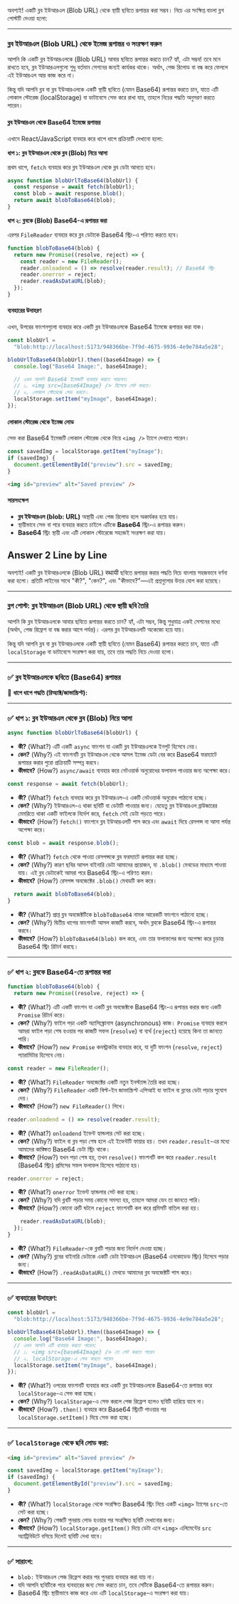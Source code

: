অবশ্যই! একটি ব্লব ইউআরএল (Blob URL) থেকে স্থায়ী ছবিতে রূপান্তর করা সম্ভব। নিচে এর সংক্ষিপ্ত বাংলা ব্লগ পোস্টটি দেওয়া হলো:

---

### ব্লব ইউআরএল (Blob URL) থেকে ইমেজ রূপান্তর ও সংরক্ষণ করুন

আপনি কি একটি ব্লব ইউআরএলকে (Blob URL) আবার ছবিতে রূপান্তর করতে চান? হ্যাঁ, এটা সম্ভব! তবে মনে রাখতে হবে, ব্লব ইউআরএলগুলো শুধু বর্তমান সেশনের জন্যই কার্যকর থাকে। অর্থাৎ, পেজ রিলোড বা বন্ধ করে ফেললে এই ইউআরএল আর কাজ করে না।

কিন্তু যদি আপনি ব্লব বা ব্লব ইউআরএলকে একটি স্থায়ী ছবিতে (যেমন Base64) রূপান্তর করতে চান, যাতে এটি লোকাল স্টোরেজ (localStorage) বা ডাটাবেসে সেভ করে রাখা যায়, তাহলে নিচের পদ্ধতি অনুসরণ করতে পারেন।

#### **ব্লব ইউআরএল থেকে Base64 ইমেজে রূপান্তর**

এখানে React/JavaScript ব্যবহার করে ধাপে ধাপে প্রক্রিয়াটি দেখানো হলো:

**ধাপ ১: ব্লব ইউআরএল থেকে ব্লব (Blob) নিয়ে আসা**

প্রথম ধাপে, `fetch` ব্যবহার করে ব্লব ইউআরএল থেকে ব্লব ডেটা আনতে হবে।

```javascript
async function blobUrlToBase64(blobUrl) {
  const response = await fetch(blobUrl);
  const blob = await response.blob();
  return await blobToBase64(blob);
}
```

**ধাপ ২: ব্লবকে (Blob) Base64-এ রূপান্তর করা**

এরপর `FileReader` ব্যবহার করে ব্লব ডেটাকে Base64 স্ট্রিং-এ পরিণত করতে হবে।

```javascript
function blobToBase64(blob) {
  return new Promise((resolve, reject) => {
    const reader = new FileReader();
    reader.onloadend = () => resolve(reader.result); // Base64 স্ট্রিং
    reader.onerror = reject;
    reader.readAsDataURL(blob);
  });
}
```

#### **ব্যবহারের উদাহরণ**

এখন, উপরের ফাংশনগুলো ব্যবহার করে একটি ব্লব ইউআরএলকে Base64 ইমেজে রূপান্তর করা যাক।

```javascript
const blobUrl =
  "blob:http://localhost:5173/948366be-7f9d-4675-9936-4e9e784a5e28";

blobUrlToBase64(blobUrl).then((base64Image) => {
  console.log("Base64 Image:", base64Image);

  // এখন আপনি Base64 ইমেজটি ব্যবহার করতে পারবেন:
  // ১. <img src={base64Image} /> হিসেবে সেট করতে।
  // ২. লোকাল স্টোরেজে সেভ করতে।
  localStorage.setItem("myImage", base64Image);
});
```

#### **লোকাল স্টোরেজ থেকে ইমেজ লোড**

সেভ করা Base64 ইমেজটি লোকাল স্টোরেজ থেকে নিয়ে `<img />` ট্যাগে দেখাতে পারেন।

```javascript
const savedImg = localStorage.getItem("myImage");
if (savedImg) {
  document.getElementById("preview").src = savedImg;
}
```

```html
<img id="preview" alt="Saved preview" />
```

#### **সারসংক্ষেপ**

- **ব্লব ইউআরএল (blob: URL)** অস্থায়ী এবং পেজ রিলোড হলে অকার্যকর হয়ে যায়।
- স্থায়ীভাবে সেভ বা পরে ব্যবহার করতে চাইলে এটিকে **Base64** স্ট্রিং-এ রূপান্তর করুন।
- **Base64** স্ট্রিং স্থায়ী এবং এটি লোকাল স্টোরেজে সহজেই সংরক্ষণ করা যায়।

## Answer 2 Line by Line

অবশ্যই! একটি ব্লব ইউআরএলকে (Blob URL) स्थायी ছবিতে রূপান্তর করার পদ্ধতি নিচে বাংলায় সহজভাবে বর্ণনা করা হলো। প্রতিটি লাইনের সাথে "কী?", "কেন?", এবং "কীভাবে?"—এই প্রশ্নগুলোর উত্তর যোগ করা হয়েছে।

---

### **ব্লগ পোস্ট: ব্লব ইউআরএল (Blob URL) থেকে স্থায়ী ছবি তৈরি**

আপনি কি ব্লব ইউআরএলকে আবার ছবিতে রূপান্তর করতে চান? হ্যাঁ, এটা সম্ভব, কিন্তু শুধুমাত্র একই সেশনের মধ্যে (অর্থাৎ, পেজ রিফ্রেশ বা বন্ধ করার আগে পর্যন্ত)। এরপর ব্লব ইউআরএলটি অকেজো হয়ে যায়।

কিন্তু যদি আপনি ব্লব বা ব্লব ইউআরএলকে একটি স্থায়ী ছবিতে (যেমন Base64) রূপান্তর করতে চান, যাতে এটি `localStorage` বা ডাটাবেসে সংরক্ষণ করা যায়, তবে তার পদ্ধতি নিচে দেওয়া হলো।

---

### ✅ **ব্লব ইউআরএলকে ছবিতে (Base64) রূপান্তর**

🧠 **ধাপে ধাপে পদ্ধতি (রিঅ্যাক্ট/জাভাস্ক্রিপ্ট):**

---

### ✅ **ধাপ ১: ব্লব ইউআরএল থেকে ব্লব (Blob) নিয়ে আসা**

```javascript
async function blobUrlToBase64(blobUrl) {
```

- **কী?** (What?) এটি একটি `async` ফাংশন যা একটি ব্লব ইউআরএলকে ইনপুট হিসেবে নেয়।
- **কেন?** (Why?) এই ফাংশনটি ব্লব ইউআরএল থেকে আসল ইমেজ ডেটা বের করে Base64 ফরম্যাটে রূপান্তর করার পুরো প্রক্রিয়াটি সম্পন্ন করবে।
- **কীভাবে?** (How?) `async/await` ব্যবহার করে নেটওয়ার্ক অনুরোধের ফলাফল পাওয়ার জন্য অপেক্ষা করে।

```javascript
const response = await fetch(blobUrl);
```

- **কী?** (What?) `fetch` ব্যবহার করে ব্লব ইউআরএল-এ একটি নেটওয়ার্ক অনুরোধ পাঠানো হচ্ছে।
- **কেন?** (Why?) ইউআরএল-এ থাকা ছবিটি বা ডেটাটি পাওয়ার জন্য। যেহেতু ব্লব ইউআরএল ব্রাউজারের মেমরিতে থাকা একটি ফাইলকে নির্দেশ করে, `fetch` সেই ডেটা পড়তে পারে।
- **কীভাবে?** (How?) `fetch()` ফাংশনে ব্লব ইউআরএলটি পাস করে এবং `await` দিয়ে রেসপন্স না আসা পর্যন্ত অপেক্ষা করে।

```javascript
const blob = await response.blob();
```

- **কী?** (What?) `fetch` থেকে পাওয়া রেসপন্সকে ব্লব ফরম্যাটে রূপান্তর করা হচ্ছে।
- **কেন?** (Why?) কারণ ছবির আসল বাইনারি ডেটা আমাদের প্রয়োজন, যা `.blob()` মেথডের মাধ্যমে পাওয়া যায়। এই ব্লব ডেটাকেই আমরা পরে Base64 স্ট্রিং-এ পরিণত করব।
- **কীভাবে?** (How?) রেসপন্স অবজেক্টের `.blob()` মেথডটি কল করে।

```javascript
  return await blobToBase64(blob);
}
```

- **কী?** (What?) প্রাপ্ত ব্লব অবজেক্টটিকে `blobToBase64` নামক আরেকটি ফাংশনে পাঠানো হচ্ছে।
- **কেন?** (Why?) দ্বিতীয় ধাপের ফাংশনটি আসল কাজটি করবে, অর্থাৎ ব্লবকে Base64 স্ট্রিং-এ রূপান্তর করবে।
- **কীভাবে?** (How?) `blobToBase64(blob)` কল করে, এবং তার ফলাফলের জন্য অপেক্ষা করে চূড়ান্ত Base64 স্ট্রিং রিটার্ন করছে।

---

### ✅ **ধাপ ২: ব্লবকে Base64-তে রূপান্তর করা**

```javascript
function blobToBase64(blob) {
  return new Promise((resolve, reject) => {
```

- **কী?** (What?) এটি একটি ফাংশন যা একটি ব্লব অবজেক্টকে Base64 স্ট্রিং-এ রূপান্তর করার জন্য একটি `Promise` রিটার্ন করে।
- **কেন?** (Why?) ফাইল পড়া একটি অ্যাসিঙ্ক্রোনাস (asynchronous) কাজ। `Promise` ব্যবহার করলে আমরা ফাইল পড়া শেষ হওয়ার পর কাজটি সফল (`resolve`) বা ব্যর্থ (`reject`) হয়েছে কিনা তা জানতে পারি।
- **কীভাবে?** (How?) `new Promise` কনস্ট্রাকটর ব্যবহার করে, যা দুটি ফাংশন (`resolve`, `reject`) প্যারামিটার হিসেবে নেয়।

```javascript
const reader = new FileReader();
```

- **কী?** (What?) `FileReader` অবজেক্টের একটি নতুন ইনস্ট্যান্স তৈরি করা হচ্ছে।
- **কেন?** (Why?) `FileReader` একটি বিল্ট-ইন জাভাস্ক্রিপ্ট এপিআই যা ফাইল বা ব্লবের ডেটা পড়ার সুযোগ দেয়।
- **কীভাবে?** (How?) `new FileReader()` লিখে।

```javascript
reader.onloadend = () => resolve(reader.result);
```

- **কী?** (What?) `onloadend` ইভেন্ট হ্যান্ডলার সেট করা হচ্ছে।
- **কেন?** (Why?) ফাইল বা ব্লব পড়া শেষ হলে এই ইভেন্টটি ফায়ার হয়। তখন `reader.result`-এর মধ্যে আমাদের কাঙ্ক্ষিত Base64 ডেটা স্ট্রিং থাকে।
- **কীভাবে?** (How?) যখন পড়া শেষ হয়, তখন `resolve()` ফাংশনটি কল করে `reader.result` (Base64 স্ট্রিং) প্রমিসের সফল ফলাফল হিসেবে পাঠানো হয়।

```javascript
reader.onerror = reject;
```

- **কী?** (What?) `onerror` ইভেন্ট হ্যান্ডলার সেট করা হচ্ছে।
- **কেন?** (Why?) যদি ব্লবটি পড়ার সময় কোনো সমস্যা হয়, তাহলে আমরা যেন তা জানতে পারি।
- **কীভাবে?** (How?) কোনো ত্রুটি ঘটলে `reject` ফাংশনটি কল করে প্রমিসটি বাতিল করা হয়।

```javascript
    reader.readAsDataURL(blob);
  });
}
```

- **কী?** (What?) `FileReader`-কে ব্লবটি পড়ার জন্য নির্দেশ দেওয়া হচ্ছে।
- **কেন?** (Why?) ব্লবের বাইনারি ডেটাকে একটি ডেটা ইউআরএল (Base64 এনকোডেড স্ট্রিং) হিসেবে পড়ার জন্য।
- **কীভাবে?** (How?) `.readAsDataURL()` মেথডে আমাদের ব্লব অবজেক্টটি পাস করে।

---

### ✅ **ব্যবহারের উদাহরণ:**

```javascript
const blobUrl =
  "blob:http://localhost:5173/948366be-7f9d-4675-9936-4e9e784a5e28";

blobUrlToBase64(blobUrl).then((base64Image) => {
  console.log("Base64 Image:", base64Image);
  // এখন আপনি এটি ব্যবহার করতে পারেন:
  // ১. <img src={base64Image} /> তে সেট করতে পারেন
  // ২. localStorage-এ সেভ করতে পারেন
  localStorage.setItem("myImage", base64Image);
});
```

- **কী?** (What?) ওপরের ফাংশনটি ব্যবহার করে একটি ব্লব ইউআরএলকে Base64-তে রূপান্তর করে `localStorage`-এ সেভ করা হচ্ছে।
- **কেন?** (Why?) `localStorage`-এ সেভ করলে পেজ রিফ্রেশ হলেও ছবিটি হারিয়ে যাবে না।
- **কীভাবে?** (How?) `.then()` ব্যবহার করে Base64 স্ট্রিংটি পাওয়ার পর `localStorage.setItem()` দিয়ে সেভ করা হচ্ছে।

---

### ✅ **`localStorage` থেকে ছবি লোড করা:**

```html
<img id="preview" alt="Saved preview" />
```

```javascript
const savedImg = localStorage.getItem("myImage");
if (savedImg) {
  document.getElementById("preview").src = savedImg;
}
```

- **কী?** (What?) `localStorage` থেকে সংরক্ষিত Base64 স্ট্রিং নিয়ে একটি `<img>` ট্যাগের `src`-তে সেট করা হচ্ছে।
- **কেন?** (Why?) পেজটি পুনরায় লোড হওয়ার পর সংরক্ষিত ছবিটি দেখানোর জন্য।
- **কীভাবে?** (How?) `localStorage.getItem()` দিয়ে ডেটা এনে `<img>` এলিমেন্টের `src` অ্যাট্রিবিউটে বসিয়ে দিলেই ছবিটি দেখা যাবে।

---

### ✅ **সারাংশ:**

- `blob:` ইউআরএল পেজ রিফ্রেশ করার পর পুনরায় ব্যবহার করা যায় না।
- যদি আপনি ছবিটিকে পরে ব্যবহারের জন্য সেভ করতে চান, তবে সেটিকে Base64-তে রূপান্তর করুন।
- Base64 স্ট্রিং স্থায়ীভাবে কাজ করে এবং এটি `localStorage`-এ সংরক্ষণ করা যায়।
